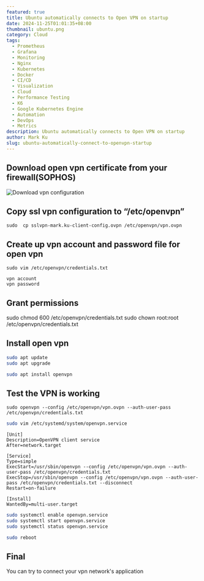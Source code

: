 ```yaml
---
featured: true
title: Ubuntu automatically connects to Open VPN on startup
date: 2024-11-25T01:01:35+08:00
thumbnail: ubuntu.png
category: Cloud
tags:
  - Prometheus
  - Grafana
  - Monitoring
  - Nginx
  - Kubernetes
  - Docker
  - CI/CD
  - Visualization
  - Cloud
  - Performance Testing
  - K6
  - Google Kubernetes Engine
  - Automation
  - DevOps
  - Metrics
description: Ubuntu automatically connects to Open VPN on startup
author: Mark Ku
slug: ubuntu-automatically-connect-to-openvpn-startup
---
```


## Download open vpn certificate from your firewall(SOPHOS)

![Download vpn configuration](download-vpn-configuration.png)


## Copy ssl vpn configuration to “/etc/openvpn”
```
sudo  cp sslvpn-mark.ku-client-config.ovpn /etc/openvpn/vpn.ovpn
```

## Create up vpn account and password file for open vpn

```
sudo vim /etc/openvpn/credentials.txt
```

```
vpn account
vpn password
```

## Grant permissions

sudo chmod 600 /etc/openvpn/credentials.txt
sudo chown root:root /etc/openvpn/credentials.txt

## Install open vpn

```bash
sudo apt update
sudo apt upgrade
```

```bash
sudo apt install openvpn
``` 

## Test the VPN is working
```
sudo openvpn --config /etc/openvpn/vpn.ovpn --auth-user-pass /etc/openvpn/credentials.txt
```

```bash
sudo vim /etc/systemd/system/openvpn.service
 ```
 
 ```
 [Unit]
Description=OpenVPN client service
After=network.target

[Service]
Type=simple
ExecStart=/usr/sbin/openvpn --config /etc/openvpn/vpn.ovpn --auth-user-pass /etc/openvpn/credentials.txt
ExecStop=/usr/sbin/openvpn --config /etc/openvpn/vpn.ovpn --auth-user-pass /etc/openvpn/credentials.txt --disconnect
Restart=on-failure

[Install]
WantedBy=multi-user.target 
``` 
 
```bash
sudo systemctl enable openvpn.service
sudo systemctl start openvpn.service
sudo systemctl status openvpn.service
```
 
```bash
sudo reboot
```

## Final 
You can try to connect your vpn network's application

